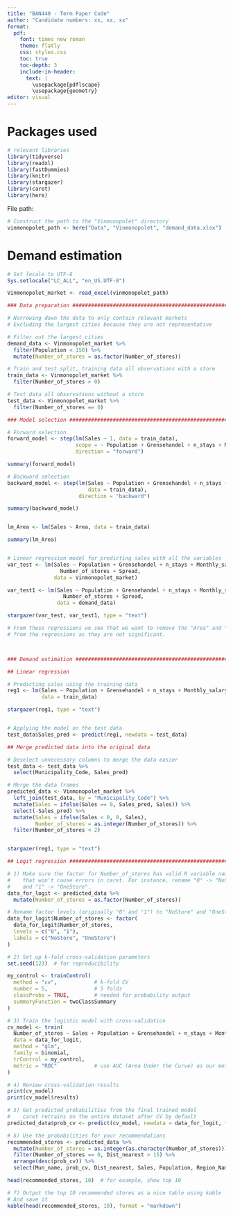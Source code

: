 ```yaml
---
title: "BAN440 - Term Paper Code"
author: "Candidate numbers: xx, xx, xx"
format:
  pdf:
    font: times new roman
    theme: flatly
    css: styles.css
    toc: true
    toc-depth: 3
    include-in-header:
      text: |
        \usepackage{pdflscape}
        \usepackage{geometry}
editor: visual
---
```


# Packages used

```r

# relevant libraries
library(tidyverse)
library(readxl)
library(fastDummies)
library(knitr)
library(stargazer)
library(caret)
library(here)
```

File path:

```r

# Construct the path to the "Vinmonopolet" directory
vinmonopolet_path <- here("Data", "Vinmonopolet", "demand_data.xlsx")
```

# Demand estimation

```r

# Set locale to UTF-8
Sys.setlocale("LC_ALL", "en_US.UTF-8")

Vinmonopolet_market <- read_excel(vinmonopolet_path)

### Data preparation ###########################################################

# Narrowing down the data to only contain relevant markets
# Excluding the largest cities because they are not representative

# Filter out the largest cities
demand_data <- Vinmonopolet_market %>%
  filter(Population < 150) %>% 
  mutate(Number_of_stores = as.factor(Number_of_stores))

# Train and test split, training data all observations with a store
train_data <- Vinmonopolet_market %>%
  filter(Number_of_stores > 0)

# Test data all observations without a store
test_data <- Vinmonopolet_market %>%
  filter(Number_of_stores == 0)

### Model selection ###########################################################

# Forward selection
forward_model <- step(lm(Sales ~ 1, data = train_data), 
                      scope = ~ Population + Grensehandel + n_stays + Monthly_salary + Area + Number_of_stores + Spread,
                      direction = "forward")

summary(forward_model)

# Backward selection
backward_model <- step(lm(Sales ~ Population + Grensehandel + n_stays + Monthly_salary + Area + Number_of_stores + Spread, 
                          data = train_data), 
                       direction = "backward")

summary(backward_model)


lm_Area <- lm(Sales ~ Area, data = train_data)

summary(lm_Area)


# Linear regression model for predicting sales with all the variables
var_test <- lm(Sales ~ Population + Grensehandel + n_stays + Monthly_salary + Area +
                 Number_of_stores + Spread,
               data = Vinmonopolet_market)

var_test1 <- lm(Sales ~ Population + Grensehandel + n_stays + Monthly_salary + Area +
                  Number_of_stores + Spread,
                data = demand_data)

stargazer(var_test, var_test1, type = "text")

# From these regressions we see that we want to remove the "Area" and "prop_spread" variables
# from the regressions as they are not significant.



### Demand estimation ##########################################################

## Linear regression

# Predicting sales using the training data
reg1 <- lm(Sales ~ Population + Grensehandel + n_stays + Monthly_salary,
           data = train_data)

stargazer(reg1, type = "text")


# Applying the model on the test data
test_data$Sales_pred <- predict(reg1, newdata = test_data)

## Merge predicted data into the original data

# Deselect unnecessary columns to merge the data easier
test_data <- test_data %>%
  select(Municipality_Code, Sales_pred)

# Merge the data frames
predicted_data <- Vinmonopolet_market %>%
  left_join(test_data, by = "Municipality_Code") %>%
  mutate(Sales = ifelse(Sales == 0, Sales_pred, Sales)) %>%
  select(-Sales_pred) %>% 
  mutate(Sales = ifelse(Sales < 0, 0, Sales),
         Number_of_stores = as.integer(Number_of_stores)) %>% 
  filter(Number_of_stores < 2)



```

\newpage

```r

stargazer(reg1, type = "text")

```


```r

## Logit regression ############################################################

# 1) Make sure the factor for Number_of_stores has valid R variable names
#    that won't cause errors in caret. For instance, rename "0" -> "NoStore"
#    and "1" -> "OneStore".
data_for_logit <- predicted_data %>%
  mutate(Number_of_stores = as.factor(Number_of_stores))

# Rename factor levels (originally "0" and "1") to "NoStore" and "OneStore"
data_for_logit$Number_of_stores <- factor(
  data_for_logit$Number_of_stores,
  levels = c("0", "1"),
  labels = c("NoStore", "OneStore")
)

# 2) Set up k-fold cross-validation parameters
set.seed(123)  # for reproducibility

my_control <- trainControl(
  method = "cv",            # k-fold CV
  number = 5,               # 5 folds
  classProbs = TRUE,        # needed for probability output
  summaryFunction = twoClassSummary
)

# 3) Train the logistic model with cross-validation
cv_model <- train(
  Number_of_stores ~ Sales + Population + Grensehandel + n_stays + Monthly_salary,
  data = data_for_logit,
  method = "glm",
  family = binomial,
  trControl = my_control,
  metric = "ROC"            # use AUC (Area Under the Curve) as our metric
)

# 4) Review cross-validation results
print(cv_model)
print(cv_model$results)

# 5) Get predicted probabilities from the final trained model
#    caret retrains on the entire dataset after CV by default
predicted_data$prob_cv <- predict(cv_model, newdata = data_for_logit, type = "prob")[, "OneStore"]

# 6) Use the probabilities for your recommendations
recommended_stores <- predicted_data %>%
  mutate(Number_of_stores = as.integer(as.character(Number_of_stores))) %>%
  filter(Number_of_stores == 0, Dist_nearest > 15) %>%
  arrange(desc(prob_cv)) %>%
  select(Mun_name, prob_cv, Dist_nearest, Sales, Population, Region_Name)

head(recommended_stores, 10)  # for example, show top 10

# 7) Output the top 10 recommended stores as a nice table using kable 
# And save it 
kable(head(recommended_stores, 10), format = "markdown")

```

